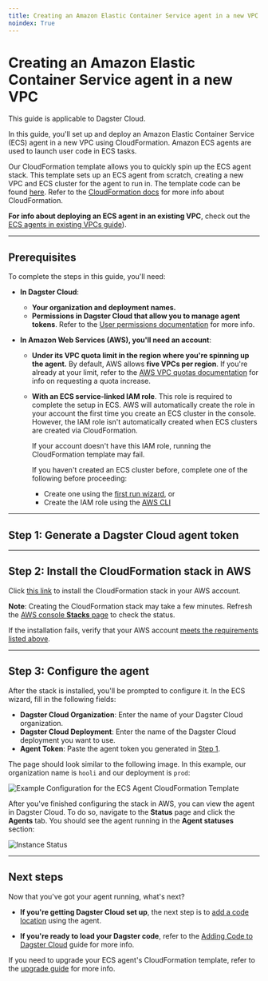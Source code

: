 ```yaml
---
title: Creating an Amazon Elastic Container Service agent in a new VPC | Dagster Docs
noindex: True
---
```


# Creating an Amazon Elastic Container Service agent in a new VPC

<Note>This guide is applicable to Dagster Cloud.</Note>

In this guide, you'll set up and deploy an Amazon Elastic Container Service (ECS) agent in a new VPC using CloudFormation. Amazon ECS agents are used to launch user code in ECS tasks.

Our CloudFormation template allows you to quickly spin up the ECS agent stack. This template sets up an ECS agent from scratch, creating a new VPC and ECS cluster for the agent to run in. The template code can be found [here](https://s3.amazonaws.com/dagster.cloud/cloudformation/ecs-agent-vpc.yaml). Refer to the [CloudFormation docs](https://docs.aws.amazon.com/AWSCloudFormation/latest/UserGuide/Welcome.html) for more info about CloudFormation.

**For info about deploying an ECS agent in an existing VPC**, check out the [ECS agents in existing VPCs guide](/dagster-cloud/deployment/agents/amazon-ecs/creating-ecs-agent-existing-vpc)).

---

## Prerequisites

To complete the steps in this guide, you'll need:

- **In Dagster Cloud**:

  - **Your organization and deployment names.**
  - **Permissions in Dagster Cloud that allow you to manage agent tokens**. Refer to the [User permissions documentation](/auth#role-based-access-controls) for more info.

- **In Amazon Web Services (AWS), you'll need an account**:

  - **Under its VPC quota limit in the region where you're spinning up the agent.** By default, AWS allows **five VPCs per region**. If you're already at your limit, refer to the [AWS VPC quotas documentation](https://docs.aws.amazon.com/vpc/latest/userguide/amazon-vpc-limits.html) for info on requesting a quota increase.

  - **With an ECS service-linked IAM role**. This role is required to complete the setup in ECS. AWS will automatically create the role in your account the first time you create an ECS cluster in the console. However, the IAM role isn't automatically created when ECS clusters are created via CloudFormation.

    If your account doesn't have this IAM role, running the CloudFormation template may fail.

    If you haven't created an ECS cluster before, complete one of the following before proceeding:

    - Create one using the [first run wizard](https://console.aws.amazon.com/ecs/home#/firstRun), or
    - Create the IAM role using the [AWS CLI](https://docs.aws.amazon.com/AmazonECS/latest/developerguide/using-service-linked-roles.html#create-service-linked-role)

---

## Step 1: Generate a Dagster Cloud agent token

<!-- <GenerateAgentToken /> -->

---

## Step 2: Install the CloudFormation stack in AWS

Click [this link](https://console.aws.amazon.com/cloudformation/home#/stacks/create/review?templateURL=https://s3.amazonaws.com/dagster.cloud/cloudformation/ecs-agent-vpc.yaml) to install the CloudFormation stack in your AWS account.

**Note**: Creating the CloudFormation stack may take a few minutes. Refresh the [AWS console **Stacks** page](https://console.aws.amazon.com/cloudformation/home#/stacks) to check the status.

If the installation fails, verify that your AWS account [meets the requirements listed above](#prerequisites).

---

## Step 3: Configure the agent

After the stack is installed, you'll be prompted to configure it. In the ECS wizard, fill in the following fields:

- **Dagster Cloud Organization**: Enter the name of your Dagster Cloud organization.
- **Dagster Cloud Deployment**: Enter the name of the Dagster Cloud deployment you want to use.
- **Agent Token**: Paste the agent token you generated in [Step 1](#step-1-generate-a-dagster-cloud-agent-token).

The page should look similar to the following image. In this example, our organization name is `hooli` and our deployment is `prod`:

<Image
alt="Example Configuration for the ECS Agent CloudFormation Template"
src="/images/dagster-cloud/agents/aws-ecs-stack-wizard.png"
width={689}
height={663}
/>

After you've finished configuring the stack in AWS, you can view the agent in Dagster Cloud. To do so, navigate to the **Status** page and click the **Agents** tab. You should see the agent running in the **Agent statuses** section:

<Image
alt="Instance Status"
src="/images/dagster-cloud/agents/dagster-cloud-instance-status.png"
width={1152}
height={320}
/>

---

## Next steps

Now that you've got your agent running, what's next?

- **If you're getting Dagster Cloud set up**, the next step is to [add a code location](/tutorial/adding-code-locations) using the agent.

- **If you're ready to load your Dagster code**, refer to the [Adding Code to Dagster Cloud](/guides/adding-code) guide for more info.

If you need to upgrade your ECS agent's CloudFormation template, refer to the [upgrade guide](/dagster-cloud/deployment/agents/amazon-ecs/upgrading-cloudformation-template) for more info.

